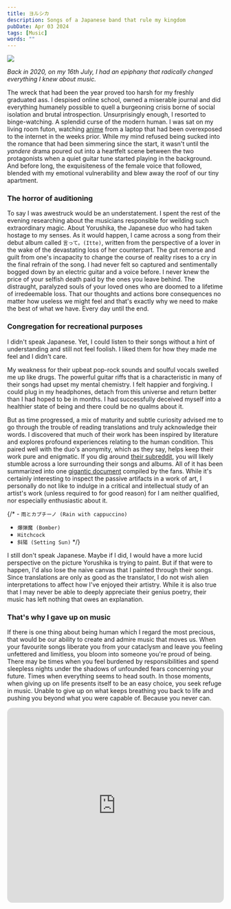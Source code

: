 ---
title: ヨルシカ
description: Songs of a Japanese band that rule my kingdom
pubDate: Apr 03 2024
tags: [Music]
words: ""
---

![](https://res.cloudinary.com/dul5f1mem/image/upload/v1710352972/blog/0005249920_B_wihdce.webp)

_Back in 2020, on my 16th July, I had an epiphany that radically changed everything I knew about music._

The wreck that had been the year proved too harsh for my freshly graduated ass. I despised online school, owned
a miserable journal and did everything humanely possible to quell a burgeoning crisis borne of social isolation
and brutal introspection. Unsurprisingly enough, I resorted to binge-watching.
A splendid curse of the modern human. I was sat on my living room futon, watching
[anime](https://myanimelist.net/anime/41168/Nakitai_Watashi_wa_Neko_wo_Kaburu) from a laptop
that had been overexposed to the internet in the weeks prior. While my mind refused being sucked into the
romance that had been simmering since the start, it wasn't until the _yandere_ drama poured out
into a heartfelt scene between the two protagonists when a quiet guitar tune started playing in the background.
And before long, the exquisiteness of the female voice that followed, blended with my emotional vulnerability and blew away the
roof of our tiny apartment.

### The horror of auditioning

To say I was awestruck would be an understatement. I spent the rest of the evening researching about
the musicians responsible for weilding such extraordinary magic. About Yorushika, the Japanese duo
who had taken hostage to my senses. As it would happen, I came across a song from their debut album called
`言って。(Itte)`, written from the perspective of a lover in the wake of the devastating loss of her
counterpart. The gut remorse and guilt from one's incapacity to change the course of reality rises to a cry
in the final refrain of the song. I had never felt so captured and sentimentally bogged down by an electric guitar
and a voice before. I never knew the price of your selfish death paid by the ones you leave behind. The
distraught, paralyzed souls of your loved ones who are doomed to a lifetime of irredeemable loss. That our thoughts
and actions bore consequences no matter how useless we might feel and that's exactly why we need to make the best
of what we have. Every day until the end.

### Congregation for recreational purposes

I didn't speak Japanese. Yet, I could listen to their songs without a hint of understanding and still not feel
foolish. I liked them for how they made me feel and I didn't care.

My weakness for their upbeat pop-rock sounds and soulful vocals swelled me up like drugs. The powerful guitar riffs that
is a characteristic in many of their songs had upset my mental chemistry. I felt happier and forgiving. I could plug in my
headphones, detach from this universe and return better than I had hoped to be in months.
I had successfully deceived myself into a healthier state of being and there could be no qualms about it.

But as time progressed, a mix of maturity and subtle curiosity advised me to go through the trouble of
reading translations and truly acknowledge their words. I discovered that much of their work has been inspired by
literature and explores profound experiences relating to the human condition. This paired well with the duo's
anonymity, which as they say, helps keep their work pure and enigmatic. If you dig around [their subreddit](https://reddit.com/r/Yorushika),
you will likely stumble across a lore surrounding their songs and albums. All of it has been
summarized into one [gigantic document](https://docs.google.com/document/d/1RV0pVn1bMPBrA6Bm-IfU7y-ZcksnsHjus7nnJ0gJ06g/edit#)
compiled by the fans. While it's certainly interesting to inspect the passive artifacts in a work of art, I 
personally do not like to indulge in a critical and intellectual study of an artist's work (unless required to
for good reason) for I am neither qualified, nor especially enthusiastic about it.

{/* - `雨とカプチーノ (Rain with cappuccino)`
- `爆弾魔 (Bomber)`
- `Hitchcock`
- `斜陽 (Setting Sun)` \*/}

I still don't speak Japanese. Maybe if I did, I would have a more lucid perspective on the picture Yorushika is
trying to paint. But if that were to happen, I'd also lose the naive canvas that I painted through their songs.
Since translations are only as good as the translator, I do not wish alien interpretations to affect how I've 
enjoyed their artistry. While it is also true that I may never be able to deeply appreciate their genius
poetry, their music has left nothing that owes an explanation.

### That's why I gave up on music

If there is one thing about being human which I regard the most precious, that would be our ability to
create and admire music that moves us. When your favourite songs liberate you from your cataclysm and leave you
feeling unfettered and limitless, you bloom into someone you're proud of being. There may be times when you feel
burdened by responsibilities and spend sleepless nights under the shadows of unfounded fears concerning your
future. Times when everything seems to head south. In those moments, when giving up on life presents itself to be
an easy choice, you seek refuge in music. Unable to give up on what keeps breathing you back to life and pushing
you beyond what you were capable of. Because you never can.

<iframe
  style="border-radius:12px"
  src="https://open.spotify.com/embed/playlist/4LIEQdRltnw0Fn5ok0pv9I?utm_source=generator"
  width="100%"
  height="452"
  frameBorder="0"
  allowfullscreen=""
  allow="autoplay; clipboard-write; encrypted-media; fullscreen; picture-in-picture"
  loading="lazy"
></iframe>
